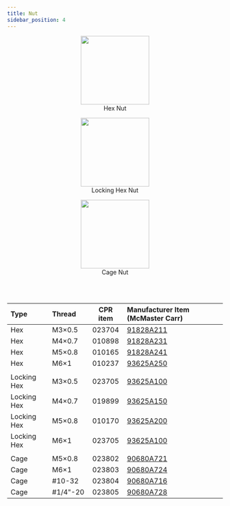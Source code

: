 ```yaml
---
title: Nut
sidebar_position: 4
---
```


<center>
  <figure>
    <a href="https://www.mcmaster.com/nuts/hex-nuts/system-of-measurement~metric/material~stainless-steel/material~18-8-stainless-steel/thread-spacing~coarse/thread-direction~right-hand/hex-nut-profile~standard/specifications-met~din/">
      <img
        src="/img/components_images/fasteners_5.png"
        width="160"
      />
    </a>
    <figcaption>Hex Nut</figcaption>
  </figure>
  <figure>
    <a href="https://www.mcmaster.com/nuts/locknuts/system-of-measurement~metric/nut-type~locknut/material~stainless-steel/specifications-met~din/thread-spacing~coarse/specifications-met~din-985/material~18-8-stainless-steel/">
      <img
        src="/img/components_images/fasteners_6.png"
        width="160"
      />
    </a>
    <figcaption>Locking Hex Nut</figcaption>
  </figure>
  <figure>
    <a href="https://www.mcmaster.com/nuts/snap-in-nuts/material~stainless-steel/">
      <img
        src="/img/components_images/fasteners_7.png"
        width="160"
      />
    </a>
    <figcaption>Cage Nut</figcaption>
  </figure>
</center>
<br />
<br />

| Type        | Thread   | CPR item | Manufacturer Item (McMaster Carr)                |
| :---------- | :------- | :------: | :----------------------------------------------- |
| Hex         | M3×0.5   |  023704  | [91828A211](https://www.mcmaster.com/91828A211/) |
| Hex         | M4×0.7   |  010898  | [91828A231](https://www.mcmaster.com/91828A231/) |
| Hex         | M5×0.8   |  010165  | [91828A241](https://www.mcmaster.com/91828A241/) |
| Hex         | M6×1     |  010237  | [93625A250](https://www.mcmaster.com/93625A250/) |
|             |          |          |                                                  |
| Locking Hex | M3×0.5   |  023705  | [93625A100](https://www.mcmaster.com/93625A100/) |
| Locking Hex | M4×0.7   |  019899  | [93625A150](https://www.mcmaster.com/93625A150/) |
| Locking Hex | M5×0.8   |  010170  | [93625A200](https://www.mcmaster.com/93625A200/) |
| Locking Hex | M6×1     |  023705  | [93625A100](https://www.mcmaster.com/93625A100/) |
|             |          |          |                                                  |
| Cage        | M5×0.8   |  023802  | [90680A721](https://www.mcmaster.com/90680A721/) |
| Cage        | M6×1     |  023803  | [90680A724](https://www.mcmaster.com/90680A724/) |
| Cage        | #10-32   |  023804  | [90680A716](https://www.mcmaster.com/90680A716/) |
| Cage        | #1/4"-20 |  023805  | [90680A728](https://www.mcmaster.com/90680A728/) |
